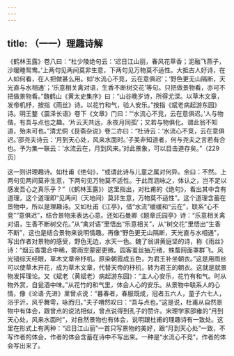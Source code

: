 ```yaml
---
---
---
```

title: （一一）理趣诗解
---




《鹤林玉露》卷八曰：“杜少陵绝句云：‘迟日江山丽，春风花草香；泥融飞燕子，沙暖睡鸳鸯。’上两句见两间莫非生意，下两句见万物莫不适性。大抵古人好诗，在人如何看，在人把做甚么用。如‘水流心不竞，云在意俱迟’；‘野色更无山隔断，天光直与水相通’；‘乐意相关禽对语，生香不断树交花’等句。只把做景物看，亦可不把做景物看。”魏鹤山《黄太史集序》曰：“山谷晚岁诗，所得尤深。以草木文章，发帝机杼，按指《雨丝》诗。以花竹和气，验人安乐。”按指《斌老病起游东园》诗。明王鍪《震泽长语》卷下《文章》门曰：“‘水流心不竞，云在意俱迟。’人与物偕，有吾与点也之趣。‘片云天共远，永夜月同孤’；又若与物俱化。谓此翁不知道，殆未可也。”清尤侗《艮斋杂说》卷二亦曰：“杜诗云：‘水流心不竞，云在意俱迟。’邵尧夫诗云：‘月到天心处，风来水面时。’子美非知道者，何与尧夫之言若有合也。予为集一联云：‘水流云在，月到风来。’对此景象，可以目击道存矣。”（229页）

这一则讲理趣诗。如杜甫《绝句》，“或谓此诗与儿童之属对何异。余曰：不然。上两句见两间莫非生意，下两句见万物莫不适性。于此而涵咏之，体认之，岂不足以感发吾心之真乐乎？”（《鹤林玉露》）这里指出，对杜甫的《绝句》，看出其中含有道理，这个道理即“见两间（天地间）莫非生意，万物莫不适性”。这个道理含蓄在景物中，所以是理趣诗。又如杜甫《江亭》，借“水流”缓缓和“云在”，联系“心不竞”“意俱迟”，结合景物来表达心意。还如石曼卿《题章氏园亭》诗：“乐意相关禽对语，生香不断树交花。”从“禽对语”里悟出“乐意相关”，从“树交花”里悟出“生香不断”，这也是结合景物来说明情趣。再像“野色更无山隔断，天光直与水相通”，写出作者对景物的感受，野色无边，水天一色。魏了翁讲黄庭坚的诗，称《雨丝》诗：“烟云杳霭合中稀，雾雨空蒙密更微。园客茧丝抽万绪，蛛蝥网面罩群飞。风光错综天经眼，草木文章帝杼机。原染朝霞成五色，为君王补坐朝衣。”这是用雨丝可以使草木开花，成为草木文章，代替天帝的杼机，转为君王的朝衣。这就是就景物发挥理论。又《斌老（黄斌老）病起游东园》：“主人心安乐，花竹有和气。时从物外赏，自瓮酒中味。”从花竹的和气里，体会人心的安乐。从景物中联系人的心情，像《论语·先进》里曾点说：“暮春者，春服既成，冠者五六人，童子六七人，浴乎沂，风乎舞雩，咏而归。”夫子喟然叹曰：“吾与点也。”这是说，杜甫从自然景物中有体会，跟曾点的说法相似，曾点说得到孔子的赞许。宋理学家邵雍的“月到天心处，风来水面时”，对自然景物也有体会，说明跟杜甫的理趣诗有一致处。这里在形式上有两种：“迟日江山丽”一首只写景物的美好，跟“月到天心处”一致，不写作者的体会，作者的体会含蓄在诗中不写出来。一种是“水流心不竞”，作者的体会写出来了。